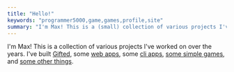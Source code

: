 ```yaml
---
title: "Hello!"
keywords: "programmer5000,game,games,profile,site"
summary: "I'm Max! This is a (small) collection of various projects I've worked on over the years. "
---
```


I'm Max! This is a collection of various projects I've worked on over the years. I've built [Gifted](/gifted), some [web apps](/web-apps/), some [cli apps](/cli-apps/), [some simple games](/games/), and [some other things](/other).

